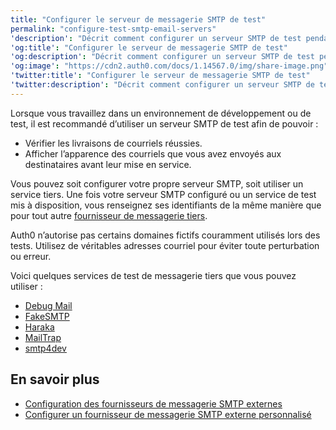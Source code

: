 ---
title: "Configurer le serveur de messagerie SMTP de test"
permalink: "configure-test-smtp-email-servers"
'description': "Décrit comment configurer un serveur SMTP de test pendant les phases de développement ou de test."
'og:title': "Configurer le serveur de messagerie SMTP de test"
'og:description': "Décrit comment configurer un serveur SMTP de test pendant les phases de développement ou de test."
'og:image': "https://cdn2.auth0.com/docs/1.14567.0/img/share-image.png"
'twitter:title': "Configurer le serveur de messagerie SMTP de test"
'twitter:description': "Décrit comment configurer un serveur SMTP de test pendant les phases de développement ou de test."
---

Lorsque vous travaillez dans un environnement de développement ou de test, il est recommandé d’utiliser un serveur SMTP de test afin de pouvoir :

* Vérifier les livraisons de courriels réussies.
* Afficher l’apparence des courriels que vous avez envoyés aux destinataires avant leur mise en service.

Vous pouvez soit configurer votre propre serveur SMTP, soit utiliser un service tiers. Une fois votre serveur SMTP configuré ou un service de test mis à disposition, vous renseignez ses identifiants de la même manière que pour tout autre [fournisseur de messagerie tiers](/docs/fr-ca/customize/email/smtp-email-providers/configure-custom-external-smtp-email-provider).

Auth0 n’autorise pas certains domaines fictifs couramment utilisés lors des tests. Utilisez de véritables adresses courriel pour éviter toute perturbation ou erreur.

Voici quelques services de test de messagerie tiers que vous pouvez utiliser :

* [Debug Mail](https://debugmail.io/)
* [FakeSMTP](https://nilhcem.github.io/FakeSMTP/)
* [Haraka](https://haraka.github.io/)
* [MailTrap](https://mailtrap.io/)
* [smtp4dev](https://smtp4dev.codeplex.com/)

## En savoir plus

* [Configuration des fournisseurs de messagerie SMTP externes](/docs/fr-ca/customize/email/smtp-email-providers)
* [Configurer un fournisseur de messagerie SMTP externe personnalisé](/docs/fr-ca/customize/email/smtp-email-providers/configure-custom-external-smtp-email-provider)
